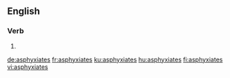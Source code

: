 ==English==

===Verb===
{{head|en|verb form}}

# {{en-third-person singular of|asphyxiate}}

[[de:asphyxiates]]
[[fr:asphyxiates]]
[[ku:asphyxiates]]
[[hu:asphyxiates]]
[[fi:asphyxiates]]
[[vi:asphyxiates]]